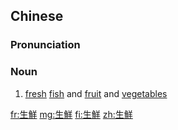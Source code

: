 ==Chinese==
{{zh-forms|s=生鲜}}

===Pronunciation===
{{zh-pron
|m=shēngxiān
|cat=n
}}

===Noun===
{{zh-noun}}

# [[fresh]] [[fish]] and [[fruit]] and [[vegetable]]s

[[fr:生鮮]]
[[mg:生鮮]]
[[fi:生鮮]]
[[zh:生鮮]]